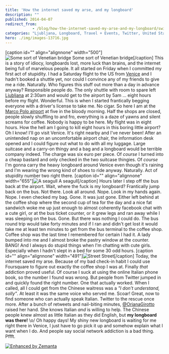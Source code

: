 ```yaml
---
title: 'How the internet saved my arse, and my longboard'
description: ""
published: 2014-04-07
redirect_from: 
            - /blog/how-the-internet-saved-my-arse-and-my-longboard/swizec/6552
categories: "Ljubljana, Longboard, Travel + Events, Twitter, United States, Venice"
hero: ./img/images-13716.jpg
---
```

\[caption id="" align="alignnone" width="500"]![Some sort of Venetian bridge](./img/images-13716.jpg "Some sort of Venetian bridge") Some sort of Venetian bridge\[/caption] This is a story of idiocy, longboards lost, more luck than brains, and the internet being full of marvelous people. It all started on Friday when I committed my first act of stupidity. I had a Saturday flight to the US from [Venice](http://whc.unesco.org/en/list/394 "Venice and its Lagoon") and I hadn't booked a shuttle yet, nor could I convince any of my friends to give me a ride. Naturally. Who figures this stuff out more than a day in advance anyway? Responsible people do. The only shuttle with room to spare left [Ljubljana](<http://maps.google.com/maps?ll=46.0555555556,14.5083333333&spn=0.1,0.1&q=46.0555555556,14.5083333333 (Ljubljana)&t=h> "Ljubljana") at 2:30am and would get to the airport by 5am ... eight hours before my flight. Wonderful. This is when I started frantically begging everyone with a driver's license to take me. No cigar. So here I am at the [Marco Polo airport](<http://maps.google.com/maps?ll=45.5052777778,12.3519444444&spn=0.03,0.03&q=45.5052777778,12.3519444444 (Venice%20Marco%20Polo%20Airport)&t=h> "Venice Marco Polo Airport") at five in the bloody morning. Half the shops are closed, people slowly shuffling to and fro, everything is a daze of yawns and silent screams for coffee. Nobody is happy to be here. My flight was in eight hours. How the hell am I going to kill eight hours in this boring little airport? Oh I know! I'll go visit Venice. It's right nearby and I've never been! After an unintended nap on an uncomfortable airport chair, the information desk opened and I could figure out what to do with all my luggage. Large suitcase and a carry-on thingy and a bag and a longboard would be terrible company indeed. The charge was six euro per piece. Of _course_ I turned into a cheap bastard and only checked in the two suitcase thingies. Of _course_ I'm gonna carry the heavy longboard around Venice even though it's raining and I'm wearing the wrong kind of shoes to ride anyway. Naturally. Act of stupidity number two right there. \[caption id="" align="alignnone" width="655"]![A seagull](./img/images-13719.jpg "A seagull") A seagull\[/caption] Hours later I step off the bus back at the airport. Wait, where the fuck is my longboard? Frantically jump back on the bus. Not there. Look all around. Nope. Look in my hands again. Nope. I even checked my bag. Gone. It was just gone. Either left behind at the coffee shop where the second cup of tea for the day and a nice fat sandwich woke me up just enough to almost coherently facebook chat with a cute girl, or at the bus ticket counter, or it grew legs and ran away while I was sleeping on the bus. Gone. But there was nothing I could do. The bus round trip would take forty minutes and if I ran and didn't get lost it would take me at least ten minutes to get from the bus terminal to the coffee shop. Coffee shop was the last time I remembered for certain I had it. A lady bumped into me and I almost broke the pastry window at the counter. BANG! And I always do stupid things when I'm chatting with cute girls. Especially when I hadn't slept in a bed for some 30 odd hours. \[caption id="" align="alignnone" width="491"]![Street](./img/images-13720.jpg "Street") Street\[/caption] Today, the internet saved my arse. Because of my bad check-in habit I could use Foursquare to figure out exactly the coffee shop I was at. Finally _that_ addiction proved useful. Of course I suck at using the online Italian phone book, so the number I found was wrong. But people from Twitter jumped in and quickly found the right number. One that actually worked. When I called, all I could get from the Chinese waitress was a _"I don't understand, solly"_. At least it was the same voice who served me. Scoar! Great, now to find someone who can actually speak Italian. Twitter to the rescue once more. After a bunch of retweets and nail-biting minutes, [@OrianaGirotto](http://twitter.com/orianagirotto) raised her hand. She knows Italian _and_ is willing to help. The Chinese people knew almost as little Italian as they did English, but **my longboard was there!** \\o/ Oh happy days! My shiny new longboard is waiting for me right there in Venice, I just have to go pick it up and somehow explain what I want when I do. And people say social network addiction is a bad thing. Pffft.

[![Enhanced by Zemanta](http://img.zemanta.com/zemified_e.png?x-id=7b78b7c3-0ff3-4fe3-b6fc-7fe7c6fedc8d)](http://www.zemanta.com/?px "Enhanced by Zemanta")